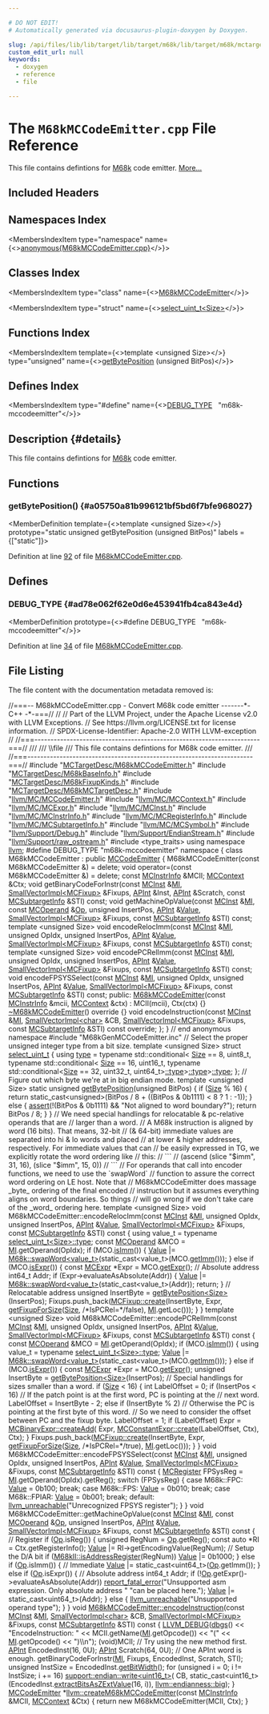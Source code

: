 ```yaml
---

# DO NOT EDIT!
# Automatically generated via docusaurus-plugin-doxygen by Doxygen.

slug: /api/files/lib/lib/target/lib/target/m68k/lib/target/m68k/mctargetdesc/m68kmccodeemitter-cpp
custom_edit_url: null
keywords:
  - doxygen
  - reference
  - file

---
```





# The `M68kMCCodeEmitter.cpp` File Reference

<DoxygenPage pluginConfig={pluginConfig}>

This file contains defintions for <a href="/docs/api/namespaces/llvm/m68k">M68k</a> code emitter. <a href="#details">More...</a>

## Included Headers

<IncludesList>
<IncludesListItem
  filePath="MCTargetDesc/M68kMCCodeEmitter.h"
  permalink="/docs/api/files/lib/lib/target/lib/target/m68k/lib/target/m68k/mctargetdesc/m68kmccodeemitter-h"
  isLocal="true" />
<IncludesListItem
  filePath="MCTargetDesc/M68kBaseInfo.h"
  permalink="/docs/api/files/lib/lib/target/lib/target/m68k/lib/target/m68k/mctargetdesc/m68kbaseinfo-h"
  isLocal="true" />
<IncludesListItem
  filePath="MCTargetDesc/M68kFixupKinds.h"
  permalink="/docs/api/files/lib/lib/target/lib/target/m68k/lib/target/m68k/mctargetdesc/m68kfixupkinds-h"
  isLocal="true" />
<IncludesListItem
  filePath="MCTargetDesc/M68kMCTargetDesc.h"
  permalink="/docs/api/files/lib/lib/target/lib/target/m68k/lib/target/m68k/mctargetdesc/m68kmctargetdesc-h"
  isLocal="true" />
<IncludesListItem
  filePath="llvm/MC/MCCodeEmitter.h"
  permalink="/docs/api/files/include/include/llvm/include/llvm/mc/mccodeemitter-h"
  isLocal="true" />
<IncludesListItem
  filePath="llvm/MC/MCContext.h"
  permalink="/docs/api/files/include/include/llvm/include/llvm/mc/mccontext-h"
  isLocal="true" />
<IncludesListItem
  filePath="llvm/MC/MCExpr.h"
  permalink="/docs/api/files/include/include/llvm/include/llvm/mc/mcexpr-h"
  isLocal="true" />
<IncludesListItem
  filePath="llvm/MC/MCInst.h"
  permalink="/docs/api/files/include/include/llvm/include/llvm/mc/mcinst-h"
  isLocal="true" />
<IncludesListItem
  filePath="llvm/MC/MCInstrInfo.h"
  permalink="/docs/api/files/include/include/llvm/include/llvm/mc/mcinstrinfo-h"
  isLocal="true" />
<IncludesListItem
  filePath="llvm/MC/MCRegisterInfo.h"
  permalink="/docs/api/files/include/include/llvm/include/llvm/mc/mcregisterinfo-h"
  isLocal="true" />
<IncludesListItem
  filePath="llvm/MC/MCSubtargetInfo.h"
  permalink="/docs/api/files/include/include/llvm/include/llvm/mc/mcsubtargetinfo-h"
  isLocal="true" />
<IncludesListItem
  filePath="llvm/MC/MCSymbol.h"
  permalink="/docs/api/files/include/include/llvm/include/llvm/mc/mcsymbol-h"
  isLocal="true" />
<IncludesListItem
  filePath="llvm/Support/Debug.h"
  permalink="/docs/api/files/include/include/llvm/include/llvm/support/debug-h"
  isLocal="true" />
<IncludesListItem
  filePath="llvm/Support/EndianStream.h"
  permalink="/docs/api/files/include/include/llvm/include/llvm/support/endianstream-h"
  isLocal="true" />
<IncludesListItem
  filePath="llvm/Support/raw_ostream.h"
  permalink="/docs/api/files/include/include/llvm/include/llvm/support/raw-ostream-h"
  isLocal="true" />
<IncludesListItem
  filePath="type_traits"
  permalink=""
  isLocal="false" />
<IncludesListItem
  filePath="M68kGenMCCodeEmitter.inc"
  permalink=""
  isLocal="true" />
</IncludesList>

## Namespaces Index

<MembersIndex>

<MembersIndexItem
  type="namespace"
  name={<><a href="/docs/api/namespaces/anonymous-m68kmccodeemitter-cpp-">anonymous&#123;M68kMCCodeEmitter.cpp&#125;</a></>}>
</MembersIndexItem>

</MembersIndex>

## Classes Index

<MembersIndex>

<MembersIndexItem
  type="class"
  name={<><a href="/docs/api/classes/anonymous-namespace-m68kmccodeemitter-cpp-/m68kmccodeemitter">M68kMCCodeEmitter</a></>}>
</MembersIndexItem>

<MembersIndexItem
  type="struct"
  name={<><a href="/docs/api/structs/select-uint-t">select_uint_t&lt;Size&gt;</a></>}>
</MembersIndexItem>

</MembersIndex>

## Functions Index

<MembersIndex>

<MembersIndexItem
  template={<>template &lt;unsigned Size&gt;</>}
  type="unsigned"
  name={<><a href="#a05750a81b996121bf5bd6f7bfe968027">getBytePosition</a> (unsigned BitPos)</>}>
</MembersIndexItem>

</MembersIndex>

## Defines Index

<MembersIndex>

<MembersIndexItem
  type="#define"
  name={<><a href="#ad78e062f62e0d6e453941fb4ca843e4d">DEBUG&#95;TYPE</a>&nbsp;&nbsp;&nbsp;&quot;m68k-mccodeemitter&quot;</>}>
</MembersIndexItem>

</MembersIndex>

## Description {#details}

This file contains defintions for <a href="/docs/api/namespaces/llvm/m68k">M68k</a> code emitter.

<SectionDefinition>

## Functions

### getBytePosition() {#a05750a81b996121bf5bd6f7bfe968027}

<MemberDefinition
  template={<>template &lt;unsigned Size&gt;</>}
  prototype="static unsigned getBytePosition (unsigned BitPos)"
  labels = {["static"]}>

Definition at line <a href="#l00092">92</a> of file <a href="/docs/api/files/lib/lib/target/lib/target/m68k/lib/target/m68k/mctargetdesc/m68kmccodeemitter-cpp">M68kMCCodeEmitter.cpp</a>.
</MemberDefinition>

</SectionDefinition>

<SectionDefinition>

## Defines

### DEBUG&#95;TYPE {#ad78e062f62e0d6e453941fb4ca843e4d}

<MemberDefinition
  prototype={<>#define DEBUG&#95;TYPE&nbsp;&nbsp;&nbsp;&quot;m68k-mccodeemitter&quot;</>}>

Definition at line <a href="#l00034">34</a> of file <a href="/docs/api/files/lib/lib/target/lib/target/m68k/lib/target/m68k/mctargetdesc/m68kmccodeemitter-cpp">M68kMCCodeEmitter.cpp</a>.
</MemberDefinition>

</SectionDefinition>

## File Listing

The file content with the documentation metadata removed is:

<ProgramListing>

<Link id="l00001" /><CodeLine lineNumber="1"><Highlight kind="comment">//===-- M68kMCCodeEmitter.cpp - Convert M68k code emitter -------&#42;- C++ -&#42;-===//</Highlight><Highlight kind="normal"></Highlight></CodeLine>
<Link id="l00002" /><CodeLine lineNumber="2"><Highlight kind="normal"></Highlight><Highlight kind="comment">//</Highlight><Highlight kind="normal"></Highlight></CodeLine>
<Link id="l00003" /><CodeLine lineNumber="3"><Highlight kind="normal"></Highlight><Highlight kind="comment">// Part of the LLVM Project, under the Apache License v2.0 with LLVM Exceptions.</Highlight><Highlight kind="normal"></Highlight></CodeLine>
<Link id="l00004" /><CodeLine lineNumber="4"><Highlight kind="normal"></Highlight><Highlight kind="comment">// See https://llvm.org/LICENSE.txt for license information.</Highlight><Highlight kind="normal"></Highlight></CodeLine>
<Link id="l00005" /><CodeLine lineNumber="5"><Highlight kind="normal"></Highlight><Highlight kind="comment">// SPDX-License-Identifier: Apache-2.0 WITH LLVM-exception</Highlight><Highlight kind="normal"></Highlight></CodeLine>
<Link id="l00006" /><CodeLine lineNumber="6"><Highlight kind="normal"></Highlight><Highlight kind="comment">//</Highlight><Highlight kind="normal"></Highlight></CodeLine>
<Link id="l00007" /><CodeLine lineNumber="7"><Highlight kind="normal"></Highlight><Highlight kind="comment">//===----------------------------------------------------------------------===//</Highlight><Highlight kind="comment"></Highlight></CodeLine>
<Link id="l00008" /><CodeLine lineNumber="8"><Highlight kind="comment">///</Highlight></CodeLine>
<Link id="l00009" /><CodeLine lineNumber="9"><Highlight kind="comment">/// \\file</Highlight></CodeLine>
<Link id="l00010" /><CodeLine lineNumber="10"><Highlight kind="comment">/// This file contains defintions for M68k code emitter.</Highlight></CodeLine>
<Link id="l00011" /><CodeLine lineNumber="11"><Highlight kind="comment">///</Highlight><Highlight kind="normal"></Highlight></CodeLine>
<Link id="l00012" /><CodeLine lineNumber="12"><Highlight kind="normal"></Highlight><Highlight kind="comment">//===----------------------------------------------------------------------===//</Highlight><Highlight kind="normal"></Highlight></CodeLine>
<Link id="l00013" /><CodeLine lineNumber="13"><Highlight kind="normal"></Highlight></CodeLine>
<Link id="l00014" /><CodeLine lineNumber="14"><Highlight kind="normal"></Highlight><Highlight kind="preprocessor">#include &quot;<a href="/docs/api/files/lib/lib/target/lib/target/m68k/lib/target/m68k/mctargetdesc/m68kmccodeemitter-h">MCTargetDesc/M68kMCCodeEmitter.h</a>&quot;</Highlight><Highlight kind="normal"></Highlight></CodeLine>
<Link id="l00015" /><CodeLine lineNumber="15"><Highlight kind="normal"></Highlight><Highlight kind="preprocessor">#include &quot;<a href="/docs/api/files/lib/lib/target/lib/target/m68k/lib/target/m68k/mctargetdesc/m68kbaseinfo-h">MCTargetDesc/M68kBaseInfo.h</a>&quot;</Highlight><Highlight kind="normal"></Highlight></CodeLine>
<Link id="l00016" /><CodeLine lineNumber="16"><Highlight kind="normal"></Highlight><Highlight kind="preprocessor">#include &quot;<a href="/docs/api/files/lib/lib/target/lib/target/m68k/lib/target/m68k/mctargetdesc/m68kfixupkinds-h">MCTargetDesc/M68kFixupKinds.h</a>&quot;</Highlight><Highlight kind="normal"></Highlight></CodeLine>
<Link id="l00017" /><CodeLine lineNumber="17"><Highlight kind="normal"></Highlight><Highlight kind="preprocessor">#include &quot;<a href="/docs/api/files/lib/lib/target/lib/target/m68k/lib/target/m68k/mctargetdesc/m68kmctargetdesc-h">MCTargetDesc/M68kMCTargetDesc.h</a>&quot;</Highlight><Highlight kind="normal"></Highlight></CodeLine>
<Link id="l00018" /><CodeLine lineNumber="18"><Highlight kind="normal"></Highlight></CodeLine>
<Link id="l00019" /><CodeLine lineNumber="19"><Highlight kind="normal"></Highlight><Highlight kind="preprocessor">#include &quot;<a href="/docs/api/files/include/include/llvm/include/llvm/mc/mccodeemitter-h">llvm/MC/MCCodeEmitter.h</a>&quot;</Highlight><Highlight kind="normal"></Highlight></CodeLine>
<Link id="l00020" /><CodeLine lineNumber="20"><Highlight kind="normal"></Highlight><Highlight kind="preprocessor">#include &quot;<a href="/docs/api/files/include/include/llvm/include/llvm/mc/mccontext-h">llvm/MC/MCContext.h</a>&quot;</Highlight><Highlight kind="normal"></Highlight></CodeLine>
<Link id="l00021" /><CodeLine lineNumber="21"><Highlight kind="normal"></Highlight><Highlight kind="preprocessor">#include &quot;<a href="/docs/api/files/include/include/llvm/include/llvm/mc/mcexpr-h">llvm/MC/MCExpr.h</a>&quot;</Highlight><Highlight kind="normal"></Highlight></CodeLine>
<Link id="l00022" /><CodeLine lineNumber="22"><Highlight kind="normal"></Highlight><Highlight kind="preprocessor">#include &quot;<a href="/docs/api/files/include/include/llvm/include/llvm/mc/mcinst-h">llvm/MC/MCInst.h</a>&quot;</Highlight><Highlight kind="normal"></Highlight></CodeLine>
<Link id="l00023" /><CodeLine lineNumber="23"><Highlight kind="normal"></Highlight><Highlight kind="preprocessor">#include &quot;<a href="/docs/api/files/include/include/llvm/include/llvm/mc/mcinstrinfo-h">llvm/MC/MCInstrInfo.h</a>&quot;</Highlight><Highlight kind="normal"></Highlight></CodeLine>
<Link id="l00024" /><CodeLine lineNumber="24"><Highlight kind="normal"></Highlight><Highlight kind="preprocessor">#include &quot;<a href="/docs/api/files/include/include/llvm/include/llvm/mc/mcregisterinfo-h">llvm/MC/MCRegisterInfo.h</a>&quot;</Highlight><Highlight kind="normal"></Highlight></CodeLine>
<Link id="l00025" /><CodeLine lineNumber="25"><Highlight kind="normal"></Highlight><Highlight kind="preprocessor">#include &quot;<a href="/docs/api/files/include/include/llvm/include/llvm/mc/mcsubtargetinfo-h">llvm/MC/MCSubtargetInfo.h</a>&quot;</Highlight><Highlight kind="normal"></Highlight></CodeLine>
<Link id="l00026" /><CodeLine lineNumber="26"><Highlight kind="normal"></Highlight><Highlight kind="preprocessor">#include &quot;<a href="/docs/api/files/include/include/llvm/include/llvm/mc/mcsymbol-h">llvm/MC/MCSymbol.h</a>&quot;</Highlight><Highlight kind="normal"></Highlight></CodeLine>
<Link id="l00027" /><CodeLine lineNumber="27"><Highlight kind="normal"></Highlight><Highlight kind="preprocessor">#include &quot;<a href="/docs/api/files/include/include/llvm/include/llvm/support/debug-h">llvm/Support/Debug.h</a>&quot;</Highlight><Highlight kind="normal"></Highlight></CodeLine>
<Link id="l00028" /><CodeLine lineNumber="28"><Highlight kind="normal"></Highlight><Highlight kind="preprocessor">#include &quot;<a href="/docs/api/files/include/include/llvm/include/llvm/support/endianstream-h">llvm/Support/EndianStream.h</a>&quot;</Highlight><Highlight kind="normal"></Highlight></CodeLine>
<Link id="l00029" /><CodeLine lineNumber="29"><Highlight kind="normal"></Highlight><Highlight kind="preprocessor">#include &quot;<a href="/docs/api/files/include/include/llvm/include/llvm/support/raw-ostream-h">llvm/Support/raw&#95;ostream.h</a>&quot;</Highlight><Highlight kind="normal"></Highlight></CodeLine>
<Link id="l00030" /><CodeLine lineNumber="30"><Highlight kind="normal"></Highlight><Highlight kind="preprocessor">#include &lt;type&#95;traits&gt;</Highlight><Highlight kind="normal"></Highlight></CodeLine>
<Link id="l00031" /><CodeLine lineNumber="31"><Highlight kind="normal"></Highlight></CodeLine>
<Link id="l00032" /><CodeLine lineNumber="32"><Highlight kind="normal"></Highlight><Highlight kind="keyword">using namespace </Highlight><Highlight kind="normal"><a href="/docs/api/namespaces/llvm">llvm</a>;</Highlight></CodeLine>
<Link id="l00033" /><CodeLine lineNumber="33"><Highlight kind="normal"></Highlight></CodeLine>
<Link id="l00034" /><CodeLine lineNumber="34" lineLink="#ad78e062f62e0d6e453941fb4ca843e4d"><Highlight kind="normal"></Highlight><Highlight kind="preprocessor">#define DEBUG&#95;TYPE &quot;m68k-mccodeemitter&quot;</Highlight><Highlight kind="normal"></Highlight></CodeLine>
<Link id="l00035" /><CodeLine lineNumber="35"><Highlight kind="normal"></Highlight></CodeLine>
<Link id="l00036" /><CodeLine lineNumber="36" lineLink="/docs/api/namespaces/anonymous-m68kmccodeemitter-cpp-"><Highlight kind="normal"></Highlight><Highlight kind="keyword">namespace </Highlight><Highlight kind="normal">&#123;</Highlight></CodeLine>
<Link id="l00037" /><CodeLine lineNumber="37" lineLink="/docs/api/classes/anonymous-namespace-m68kmccodeemitter-cpp-/m68kmccodeemitter"><Highlight kind="normal"></Highlight><Highlight kind="keyword">class </Highlight><Highlight kind="normal">M68kMCCodeEmitter : </Highlight><Highlight kind="keyword">public</Highlight><Highlight kind="normal"> <a href="/docs/api/classes/llvm/mccodeemitter/#a30a6103435c200ed0b3923ecf30249d1">MCCodeEmitter</a> &#123;</Highlight></CodeLine>
<Link id="l00038" /><CodeLine lineNumber="38"><Highlight kind="normal">  M68kMCCodeEmitter(</Highlight><Highlight kind="keyword">const</Highlight><Highlight kind="normal"> M68kMCCodeEmitter &amp;) = </Highlight><Highlight kind="keyword">delete</Highlight><Highlight kind="normal">;</Highlight></CodeLine>
<Link id="l00039" /><CodeLine lineNumber="39"><Highlight kind="normal">  </Highlight><Highlight kind="keywordtype">void</Highlight><Highlight kind="normal"> operator=(</Highlight><Highlight kind="keyword">const</Highlight><Highlight kind="normal"> M68kMCCodeEmitter &amp;) = </Highlight><Highlight kind="keyword">delete</Highlight><Highlight kind="normal">;</Highlight></CodeLine>
<Link id="l00040" /><CodeLine lineNumber="40"><Highlight kind="normal">  </Highlight><Highlight kind="keyword">const</Highlight><Highlight kind="normal"> <a href="/docs/api/classes/llvm/mcinstrinfo">MCInstrInfo</a> &amp;MCII;</Highlight></CodeLine>
<Link id="l00041" /><CodeLine lineNumber="41"><Highlight kind="normal">  <a href="/docs/api/classes/llvm/mccontext">MCContext</a> &amp;Ctx;</Highlight></CodeLine>
<Link id="l00042" /><CodeLine lineNumber="42"><Highlight kind="normal"></Highlight></CodeLine>
<Link id="l00043" /><CodeLine lineNumber="43"><Highlight kind="normal">  </Highlight><Highlight kind="keywordtype">void</Highlight><Highlight kind="normal"> getBinaryCodeForInstr(</Highlight><Highlight kind="keyword">const</Highlight><Highlight kind="normal"> <a href="/docs/api/classes/llvm/mcinst">MCInst</a> &amp;<a href="/docs/api/files/lib/lib/codegen/lib/codegen/globalisel/irtranslator-cpp/#abe44dfdea65b4f7e11e0a608ab708b76">MI</a>, <a href="/docs/api/classes/llvm/smallvectorimpl">SmallVectorImpl&lt;MCFixup&gt;</a> &amp;Fixups,</Highlight></CodeLine>
<Link id="l00044" /><CodeLine lineNumber="44"><Highlight kind="normal">                             <a href="/docs/api/classes/llvm/apint">APInt</a> &amp;Inst, <a href="/docs/api/classes/llvm/apint">APInt</a> &amp;Scratch,</Highlight></CodeLine>
<Link id="l00045" /><CodeLine lineNumber="45"><Highlight kind="normal">                             </Highlight><Highlight kind="keyword">const</Highlight><Highlight kind="normal"> <a href="/docs/api/classes/llvm/mcsubtargetinfo">MCSubtargetInfo</a> &amp;STI) </Highlight><Highlight kind="keyword">const</Highlight><Highlight kind="normal">;</Highlight></CodeLine>
<Link id="l00046" /><CodeLine lineNumber="46"><Highlight kind="normal"></Highlight></CodeLine>
<Link id="l00047" /><CodeLine lineNumber="47"><Highlight kind="normal">  </Highlight><Highlight kind="keywordtype">void</Highlight><Highlight kind="normal"> getMachineOpValue(</Highlight><Highlight kind="keyword">const</Highlight><Highlight kind="normal"> <a href="/docs/api/classes/llvm/mcinst">MCInst</a> &amp;<a href="/docs/api/files/lib/lib/codegen/lib/codegen/globalisel/irtranslator-cpp/#abe44dfdea65b4f7e11e0a608ab708b76">MI</a>, </Highlight><Highlight kind="keyword">const</Highlight><Highlight kind="normal"> <a href="/docs/api/classes/llvm/mcoperand">MCOperand</a> &amp;<a href="/docs/api/namespaces/llvm/#ab471937b9a227e70c7fe8bd9604014d6">Op</a>,</Highlight></CodeLine>
<Link id="l00048" /><CodeLine lineNumber="48"><Highlight kind="normal">                         </Highlight><Highlight kind="keywordtype">unsigned</Highlight><Highlight kind="normal"> InsertPos, <a href="/docs/api/classes/llvm/apint">APInt</a> &amp;<a href="/docs/api/classes/llvm/value">Value</a>,</Highlight></CodeLine>
<Link id="l00049" /><CodeLine lineNumber="49"><Highlight kind="normal">                         <a href="/docs/api/classes/llvm/smallvectorimpl">SmallVectorImpl&lt;MCFixup&gt;</a> &amp;Fixups,</Highlight></CodeLine>
<Link id="l00050" /><CodeLine lineNumber="50"><Highlight kind="normal">                         </Highlight><Highlight kind="keyword">const</Highlight><Highlight kind="normal"> <a href="/docs/api/classes/llvm/mcsubtargetinfo">MCSubtargetInfo</a> &amp;STI) </Highlight><Highlight kind="keyword">const</Highlight><Highlight kind="normal">;</Highlight></CodeLine>
<Link id="l00051" /><CodeLine lineNumber="51"><Highlight kind="normal"></Highlight></CodeLine>
<Link id="l00052" /><CodeLine lineNumber="52"><Highlight kind="normal">  </Highlight><Highlight kind="keyword">template</Highlight><Highlight kind="normal"> &lt;</Highlight><Highlight kind="keywordtype">unsigned</Highlight><Highlight kind="normal"> Size&gt;</Highlight></CodeLine>
<Link id="l00053" /><CodeLine lineNumber="53"><Highlight kind="normal">  </Highlight><Highlight kind="keywordtype">void</Highlight><Highlight kind="normal"> encodeRelocImm(</Highlight><Highlight kind="keyword">const</Highlight><Highlight kind="normal"> <a href="/docs/api/classes/llvm/mcinst">MCInst</a> &amp;<a href="/docs/api/files/lib/lib/codegen/lib/codegen/globalisel/irtranslator-cpp/#abe44dfdea65b4f7e11e0a608ab708b76">MI</a>, </Highlight><Highlight kind="keywordtype">unsigned</Highlight><Highlight kind="normal"> OpIdx, </Highlight><Highlight kind="keywordtype">unsigned</Highlight><Highlight kind="normal"> InsertPos,</Highlight></CodeLine>
<Link id="l00054" /><CodeLine lineNumber="54"><Highlight kind="normal">                      <a href="/docs/api/classes/llvm/apint">APInt</a> &amp;<a href="/docs/api/classes/llvm/value">Value</a>, <a href="/docs/api/classes/llvm/smallvectorimpl">SmallVectorImpl&lt;MCFixup&gt;</a> &amp;Fixups,</Highlight></CodeLine>
<Link id="l00055" /><CodeLine lineNumber="55"><Highlight kind="normal">                      </Highlight><Highlight kind="keyword">const</Highlight><Highlight kind="normal"> <a href="/docs/api/classes/llvm/mcsubtargetinfo">MCSubtargetInfo</a> &amp;STI) </Highlight><Highlight kind="keyword">const</Highlight><Highlight kind="normal">;</Highlight></CodeLine>
<Link id="l00056" /><CodeLine lineNumber="56"><Highlight kind="normal"></Highlight></CodeLine>
<Link id="l00057" /><CodeLine lineNumber="57"><Highlight kind="normal">  </Highlight><Highlight kind="keyword">template</Highlight><Highlight kind="normal"> &lt;</Highlight><Highlight kind="keywordtype">unsigned</Highlight><Highlight kind="normal"> Size&gt;</Highlight></CodeLine>
<Link id="l00058" /><CodeLine lineNumber="58"><Highlight kind="normal">  </Highlight><Highlight kind="keywordtype">void</Highlight><Highlight kind="normal"> encodePCRelImm(</Highlight><Highlight kind="keyword">const</Highlight><Highlight kind="normal"> <a href="/docs/api/classes/llvm/mcinst">MCInst</a> &amp;<a href="/docs/api/files/lib/lib/codegen/lib/codegen/globalisel/irtranslator-cpp/#abe44dfdea65b4f7e11e0a608ab708b76">MI</a>, </Highlight><Highlight kind="keywordtype">unsigned</Highlight><Highlight kind="normal"> OpIdx, </Highlight><Highlight kind="keywordtype">unsigned</Highlight><Highlight kind="normal"> InsertPos,</Highlight></CodeLine>
<Link id="l00059" /><CodeLine lineNumber="59"><Highlight kind="normal">                      <a href="/docs/api/classes/llvm/apint">APInt</a> &amp;<a href="/docs/api/classes/llvm/value">Value</a>, <a href="/docs/api/classes/llvm/smallvectorimpl">SmallVectorImpl&lt;MCFixup&gt;</a> &amp;Fixups,</Highlight></CodeLine>
<Link id="l00060" /><CodeLine lineNumber="60"><Highlight kind="normal">                      </Highlight><Highlight kind="keyword">const</Highlight><Highlight kind="normal"> <a href="/docs/api/classes/llvm/mcsubtargetinfo">MCSubtargetInfo</a> &amp;STI) </Highlight><Highlight kind="keyword">const</Highlight><Highlight kind="normal">;</Highlight></CodeLine>
<Link id="l00061" /><CodeLine lineNumber="61"><Highlight kind="normal"></Highlight></CodeLine>
<Link id="l00062" /><CodeLine lineNumber="62"><Highlight kind="normal">  </Highlight><Highlight kind="keywordtype">void</Highlight><Highlight kind="normal"> encodeFPSYSSelect(</Highlight><Highlight kind="keyword">const</Highlight><Highlight kind="normal"> <a href="/docs/api/classes/llvm/mcinst">MCInst</a> &amp;<a href="/docs/api/files/lib/lib/codegen/lib/codegen/globalisel/irtranslator-cpp/#abe44dfdea65b4f7e11e0a608ab708b76">MI</a>, </Highlight><Highlight kind="keywordtype">unsigned</Highlight><Highlight kind="normal"> OpIdx, </Highlight><Highlight kind="keywordtype">unsigned</Highlight><Highlight kind="normal"> InsertPos,</Highlight></CodeLine>
<Link id="l00063" /><CodeLine lineNumber="63"><Highlight kind="normal">                         <a href="/docs/api/classes/llvm/apint">APInt</a> &amp;<a href="/docs/api/classes/llvm/value">Value</a>, <a href="/docs/api/classes/llvm/smallvectorimpl">SmallVectorImpl&lt;MCFixup&gt;</a> &amp;Fixups,</Highlight></CodeLine>
<Link id="l00064" /><CodeLine lineNumber="64"><Highlight kind="normal">                         </Highlight><Highlight kind="keyword">const</Highlight><Highlight kind="normal"> <a href="/docs/api/classes/llvm/mcsubtargetinfo">MCSubtargetInfo</a> &amp;STI) </Highlight><Highlight kind="keyword">const</Highlight><Highlight kind="normal">;</Highlight></CodeLine>
<Link id="l00065" /><CodeLine lineNumber="65"><Highlight kind="normal"></Highlight></CodeLine>
<Link id="l00066" /><CodeLine lineNumber="66"><Highlight kind="normal"></Highlight><Highlight kind="keyword">public</Highlight><Highlight kind="normal">:</Highlight></CodeLine>
<Link id="l00067" /><CodeLine lineNumber="67" lineLink="/docs/api/classes/anonymous-namespace-m68kmccodeemitter-cpp-/m68kmccodeemitter/#aff46b4229aa33c1599825dcb68e87c19"><Highlight kind="normal">  <a href="/docs/api/classes/anonymous-namespace-m68kmccodeemitter-cpp-/m68kmccodeemitter/#aff46b4229aa33c1599825dcb68e87c19">M68kMCCodeEmitter</a>(</Highlight><Highlight kind="keyword">const</Highlight><Highlight kind="normal"> <a href="/docs/api/classes/llvm/mcinstrinfo">MCInstrInfo</a> &amp;mcii, <a href="/docs/api/classes/llvm/mccontext">MCContext</a> &amp;ctx)</Highlight></CodeLine>
<Link id="l00068" /><CodeLine lineNumber="68"><Highlight kind="normal">      : MCII(mcii), Ctx(ctx) &#123;&#125;</Highlight></CodeLine>
<Link id="l00069" /><CodeLine lineNumber="69"><Highlight kind="normal"></Highlight></CodeLine>
<Link id="l00070" /><CodeLine lineNumber="70" lineLink="/docs/api/classes/anonymous-namespace-m68kmccodeemitter-cpp-/m68kmccodeemitter/#aaa35c5705a97461f2cdd1e0ac4ec0e4d"><Highlight kind="normal">  <a href="/docs/api/classes/anonymous-namespace-m68kmccodeemitter-cpp-/m68kmccodeemitter/#aaa35c5705a97461f2cdd1e0ac4ec0e4d">~M68kMCCodeEmitter</a>()</Highlight><Highlight kind="keyword"> override </Highlight><Highlight kind="normal">&#123;&#125;</Highlight></CodeLine>
<Link id="l00071" /><CodeLine lineNumber="71"><Highlight kind="normal"></Highlight></CodeLine>
<Link id="l00072" /><CodeLine lineNumber="72"><Highlight kind="normal">  </Highlight><Highlight kind="keywordtype">void</Highlight><Highlight kind="normal"> encodeInstruction(</Highlight><Highlight kind="keyword">const</Highlight><Highlight kind="normal"> <a href="/docs/api/classes/llvm/mcinst">MCInst</a> &amp;<a href="/docs/api/files/lib/lib/codegen/lib/codegen/globalisel/irtranslator-cpp/#abe44dfdea65b4f7e11e0a608ab708b76">MI</a>, <a href="/docs/api/classes/llvm/smallvectorimpl">SmallVectorImpl&lt;char&gt;</a> &amp;CB,</Highlight></CodeLine>
<Link id="l00073" /><CodeLine lineNumber="73"><Highlight kind="normal">                         <a href="/docs/api/classes/llvm/smallvectorimpl">SmallVectorImpl&lt;MCFixup&gt;</a> &amp;Fixups,</Highlight></CodeLine>
<Link id="l00074" /><CodeLine lineNumber="74"><Highlight kind="normal">                         </Highlight><Highlight kind="keyword">const</Highlight><Highlight kind="normal"> <a href="/docs/api/classes/llvm/mcsubtargetinfo">MCSubtargetInfo</a> &amp;STI) </Highlight><Highlight kind="keyword">const override</Highlight><Highlight kind="normal">;</Highlight></CodeLine>
<Link id="l00075" /><CodeLine lineNumber="75"><Highlight kind="normal">&#125;;</Highlight></CodeLine>
<Link id="l00076" /><CodeLine lineNumber="76"><Highlight kind="normal"></Highlight></CodeLine>
<Link id="l00077" /><CodeLine lineNumber="77"><Highlight kind="normal">&#125; </Highlight><Highlight kind="comment">// end anonymous namespace</Highlight><Highlight kind="normal"></Highlight></CodeLine>
<Link id="l00078" /><CodeLine lineNumber="78"><Highlight kind="normal"></Highlight></CodeLine>
<Link id="l00079" /><CodeLine lineNumber="79"><Highlight kind="normal"></Highlight><Highlight kind="preprocessor">#include &quot;M68kGenMCCodeEmitter.inc&quot;</Highlight><Highlight kind="normal"></Highlight></CodeLine>
<Link id="l00080" /><CodeLine lineNumber="80"><Highlight kind="normal"></Highlight></CodeLine>
<Link id="l00081" /><CodeLine lineNumber="81"><Highlight kind="normal"></Highlight><Highlight kind="comment">// Select the proper unsigned integer type from a bit size.</Highlight><Highlight kind="normal"></Highlight></CodeLine>
<Link id="l00082" /><CodeLine lineNumber="82" lineLink="/docs/api/structs/select-uint-t"><Highlight kind="normal"></Highlight><Highlight kind="keyword">template</Highlight><Highlight kind="normal"> &lt;</Highlight><Highlight kind="keywordtype">unsigned</Highlight><Highlight kind="normal"> Size&gt; </Highlight><Highlight kind="keyword">struct </Highlight><Highlight kind="normal"><a href="/docs/api/structs/select-uint-t">select&#95;uint&#95;t</a> &#123;</Highlight></CodeLine>
<Link id="l00083" /><CodeLine lineNumber="83" lineLink="/docs/api/structs/select-uint-t/#aeb4a10aa02b864dfa1579d244a055f7c"><Highlight kind="normal">  </Highlight><Highlight kind="keyword">using </Highlight><Highlight kind="normal"><a href="/docs/api/structs/select-uint-t/#aeb4a10aa02b864dfa1579d244a055f7c">type</a> = </Highlight><Highlight kind="keyword">typename</Highlight><Highlight kind="normal"> std::conditional&lt;</Highlight></CodeLine>
<Link id="l00084" /><CodeLine lineNumber="84"><Highlight kind="normal">      <a href="/docs/api/files/lib/lib/analysis/inlineorder-cpp/#a7ee6f0cb51c3b9056199e9a0001fe8c3a6f6cb72d544962fa333e2e34ce64f719">Size</a> == 8, uint8&#95;t,</Highlight></CodeLine>
<Link id="l00085" /><CodeLine lineNumber="85"><Highlight kind="normal">      </Highlight><Highlight kind="keyword">typename</Highlight><Highlight kind="normal"> std::conditional&lt;</Highlight></CodeLine>
<Link id="l00086" /><CodeLine lineNumber="86"><Highlight kind="normal">          <a href="/docs/api/files/lib/lib/analysis/inlineorder-cpp/#a7ee6f0cb51c3b9056199e9a0001fe8c3a6f6cb72d544962fa333e2e34ce64f719">Size</a> == 16, uint16&#95;t,</Highlight></CodeLine>
<Link id="l00087" /><CodeLine lineNumber="87"><Highlight kind="normal">          </Highlight><Highlight kind="keyword">typename</Highlight><Highlight kind="normal"> std::conditional&lt;<a href="/docs/api/files/lib/lib/analysis/inlineorder-cpp/#a7ee6f0cb51c3b9056199e9a0001fe8c3a6f6cb72d544962fa333e2e34ce64f719">Size</a> == 32, uint32&#95;t,</Highlight></CodeLine>
<Link id="l00088" /><CodeLine lineNumber="88"><Highlight kind="normal">                                    uint64&#95;t&gt;<a href="/docs/api/structs/select-uint-t/#aeb4a10aa02b864dfa1579d244a055f7c">::type</a>&gt;<a href="/docs/api/structs/select-uint-t/#aeb4a10aa02b864dfa1579d244a055f7c">::type</a>&gt;<a href="/docs/api/structs/select-uint-t/#aeb4a10aa02b864dfa1579d244a055f7c">::type</a>;</Highlight></CodeLine>
<Link id="l00089" /><CodeLine lineNumber="89"><Highlight kind="normal">&#125;;</Highlight></CodeLine>
<Link id="l00090" /><CodeLine lineNumber="90"><Highlight kind="normal"></Highlight></CodeLine>
<Link id="l00091" /><CodeLine lineNumber="91"><Highlight kind="normal"></Highlight><Highlight kind="comment">// Figure out which byte we&#39;re at in big endian mode.</Highlight><Highlight kind="normal"></Highlight></CodeLine>
<Link id="l00092" /><CodeLine lineNumber="92" lineLink="#a05750a81b996121bf5bd6f7bfe968027"><Highlight kind="normal"></Highlight><Highlight kind="keyword">template</Highlight><Highlight kind="normal"> &lt;</Highlight><Highlight kind="keywordtype">unsigned</Highlight><Highlight kind="normal"> Size&gt; </Highlight><Highlight kind="keyword">static</Highlight><Highlight kind="normal"> </Highlight><Highlight kind="keywordtype">unsigned</Highlight><Highlight kind="normal"> <a href="#a05750a81b996121bf5bd6f7bfe968027">getBytePosition</a>(</Highlight><Highlight kind="keywordtype">unsigned</Highlight><Highlight kind="normal"> BitPos) &#123;</Highlight></CodeLine>
<Link id="l00093" /><CodeLine lineNumber="93"><Highlight kind="normal">  </Highlight><Highlight kind="keywordflow">if</Highlight><Highlight kind="normal"> (<a href="/docs/api/files/lib/lib/analysis/inlineorder-cpp/#a7ee6f0cb51c3b9056199e9a0001fe8c3a6f6cb72d544962fa333e2e34ce64f719">Size</a> % 16) &#123;</Highlight></CodeLine>
<Link id="l00094" /><CodeLine lineNumber="94"><Highlight kind="normal">    </Highlight><Highlight kind="keywordflow">return</Highlight><Highlight kind="normal"> </Highlight><Highlight kind="keyword">static&#95;cast&lt;</Highlight><Highlight kind="keywordtype">unsigned</Highlight><Highlight kind="keyword">&gt;</Highlight><Highlight kind="normal">(BitPos / 8 + ((BitPos &amp; 0b1111) &lt; 8 ? 1 : -1));</Highlight></CodeLine>
<Link id="l00095" /><CodeLine lineNumber="95"><Highlight kind="normal">  &#125; </Highlight><Highlight kind="keywordflow">else</Highlight><Highlight kind="normal"> &#123;</Highlight></CodeLine>
<Link id="l00096" /><CodeLine lineNumber="96"><Highlight kind="normal">    <a href="/docs/api/files/lib/lib/target/lib/target/amdgpu/silowercontrolflow-cpp/#a4868c5d81c5ccc98c47aeab6244346a0">assert</a>(!(BitPos &amp; 0b1111) &amp;&amp; </Highlight><Highlight kind="stringliteral">&quot;Not aligned to word boundary?&quot;</Highlight><Highlight kind="normal">);</Highlight></CodeLine>
<Link id="l00097" /><CodeLine lineNumber="97"><Highlight kind="normal">    </Highlight><Highlight kind="keywordflow">return</Highlight><Highlight kind="normal"> BitPos / 8;</Highlight></CodeLine>
<Link id="l00098" /><CodeLine lineNumber="98"><Highlight kind="normal">  &#125;</Highlight></CodeLine>
<Link id="l00099" /><CodeLine lineNumber="99"><Highlight kind="normal">&#125;</Highlight></CodeLine>
<Link id="l00100" /><CodeLine lineNumber="100"><Highlight kind="normal"></Highlight></CodeLine>
<Link id="l00101" /><CodeLine lineNumber="101"><Highlight kind="normal"></Highlight><Highlight kind="comment">// We need special handlings for relocatable &amp; pc-relative operands that are</Highlight><Highlight kind="normal"></Highlight></CodeLine>
<Link id="l00102" /><CodeLine lineNumber="102"><Highlight kind="normal"></Highlight><Highlight kind="comment">// larger than a word.</Highlight><Highlight kind="normal"></Highlight></CodeLine>
<Link id="l00103" /><CodeLine lineNumber="103"><Highlight kind="normal"></Highlight><Highlight kind="comment">// A M68k instruction is aligned by word (16 bits). That means, 32-bit</Highlight><Highlight kind="normal"></Highlight></CodeLine>
<Link id="l00104" /><CodeLine lineNumber="104"><Highlight kind="normal"></Highlight><Highlight kind="comment">// (&amp; 64-bit) immediate values are separated into hi &amp; lo words and placed</Highlight><Highlight kind="normal"></Highlight></CodeLine>
<Link id="l00105" /><CodeLine lineNumber="105"><Highlight kind="normal"></Highlight><Highlight kind="comment">// at lower &amp; higher addresses, respectively. For immediate values that can</Highlight><Highlight kind="normal"></Highlight></CodeLine>
<Link id="l00106" /><CodeLine lineNumber="106"><Highlight kind="normal"></Highlight><Highlight kind="comment">// be easily expressed in TG, we explicitly rotate the word ordering like</Highlight><Highlight kind="normal"></Highlight></CodeLine>
<Link id="l00107" /><CodeLine lineNumber="107"><Highlight kind="normal"></Highlight><Highlight kind="comment">// this:</Highlight><Highlight kind="normal"></Highlight></CodeLine>
<Link id="l00108" /><CodeLine lineNumber="108"><Highlight kind="normal"></Highlight><Highlight kind="comment">// &#96;&#96;&#96;</Highlight><Highlight kind="normal"></Highlight></CodeLine>
<Link id="l00109" /><CodeLine lineNumber="109"><Highlight kind="normal"></Highlight><Highlight kind="comment">// (ascend (slice &quot;$imm&quot;, 31, 16), (slice &quot;$imm&quot;, 15, 0))</Highlight><Highlight kind="normal"></Highlight></CodeLine>
<Link id="l00110" /><CodeLine lineNumber="110"><Highlight kind="normal"></Highlight><Highlight kind="comment">// &#96;&#96;&#96;</Highlight><Highlight kind="normal"></Highlight></CodeLine>
<Link id="l00111" /><CodeLine lineNumber="111"><Highlight kind="normal"></Highlight><Highlight kind="comment">// For operands that call into encoder functions, we need to use the &#96;swapWord&#96;</Highlight><Highlight kind="normal"></Highlight></CodeLine>
<Link id="l00112" /><CodeLine lineNumber="112"><Highlight kind="normal"></Highlight><Highlight kind="comment">// function to assure the correct word ordering on LE host. Note that</Highlight><Highlight kind="normal"></Highlight></CodeLine>
<Link id="l00113" /><CodeLine lineNumber="113"><Highlight kind="normal"></Highlight><Highlight kind="comment">// M68kMCCodeEmitter does massage &#95;byte&#95; ordering of the final encoded</Highlight><Highlight kind="normal"></Highlight></CodeLine>
<Link id="l00114" /><CodeLine lineNumber="114"><Highlight kind="normal"></Highlight><Highlight kind="comment">// instruction but it assumes everything aligns on word boundaries. So things</Highlight><Highlight kind="normal"></Highlight></CodeLine>
<Link id="l00115" /><CodeLine lineNumber="115"><Highlight kind="normal"></Highlight><Highlight kind="comment">// will go wrong if we don&#39;t take care of the &#95;word&#95; ordering here.</Highlight><Highlight kind="normal"></Highlight></CodeLine>
<Link id="l00116" /><CodeLine lineNumber="116"><Highlight kind="normal"></Highlight><Highlight kind="keyword">template</Highlight><Highlight kind="normal"> &lt;</Highlight><Highlight kind="keywordtype">unsigned</Highlight><Highlight kind="normal"> Size&gt;</Highlight></CodeLine>
<Link id="l00117" /><CodeLine lineNumber="117" lineLink="/docs/api/classes/anonymous-namespace-m68kmccodeemitter-cpp-/m68kmccodeemitter/#a642ca54e0f1605190dcf5a216d2b10b6"><Highlight kind="normal"></Highlight><Highlight kind="keywordtype">void</Highlight><Highlight kind="normal"> M68kMCCodeEmitter::encodeRelocImm(</Highlight><Highlight kind="keyword">const</Highlight><Highlight kind="normal"> <a href="/docs/api/classes/llvm/mcinst">MCInst</a> &amp;<a href="/docs/api/files/lib/lib/codegen/lib/codegen/globalisel/irtranslator-cpp/#abe44dfdea65b4f7e11e0a608ab708b76">MI</a>, </Highlight><Highlight kind="keywordtype">unsigned</Highlight><Highlight kind="normal"> OpIdx,</Highlight></CodeLine>
<Link id="l00118" /><CodeLine lineNumber="118"><Highlight kind="normal">                                       </Highlight><Highlight kind="keywordtype">unsigned</Highlight><Highlight kind="normal"> InsertPos, <a href="/docs/api/classes/llvm/apint">APInt</a> &amp;<a href="/docs/api/classes/llvm/value">Value</a>,</Highlight></CodeLine>
<Link id="l00119" /><CodeLine lineNumber="119"><Highlight kind="normal">                                       <a href="/docs/api/classes/llvm/smallvectorimpl">SmallVectorImpl&lt;MCFixup&gt;</a> &amp;Fixups,</Highlight></CodeLine>
<Link id="l00120" /><CodeLine lineNumber="120"><Highlight kind="normal">                                       </Highlight><Highlight kind="keyword">const</Highlight><Highlight kind="normal"> <a href="/docs/api/classes/llvm/mcsubtargetinfo">MCSubtargetInfo</a> &amp;STI)</Highlight><Highlight kind="keyword"> const </Highlight><Highlight kind="normal">&#123;</Highlight></CodeLine>
<Link id="l00121" /><CodeLine lineNumber="121"><Highlight kind="normal">  </Highlight><Highlight kind="keyword">using </Highlight><Highlight kind="normal">value&#95;t = </Highlight><Highlight kind="keyword">typename</Highlight><Highlight kind="normal"> <a href="/docs/api/structs/select-uint-t/#aeb4a10aa02b864dfa1579d244a055f7c">select&#95;uint&#95;t&lt;Size&gt;::type</a>;</Highlight></CodeLine>
<Link id="l00122" /><CodeLine lineNumber="122"><Highlight kind="normal">  </Highlight><Highlight kind="keyword">const</Highlight><Highlight kind="normal"> <a href="/docs/api/classes/llvm/mcoperand">MCOperand</a> &amp;MCO = <a href="/docs/api/files/lib/lib/codegen/lib/codegen/globalisel/irtranslator-cpp/#abe44dfdea65b4f7e11e0a608ab708b76">MI</a>.getOperand(OpIdx);</Highlight></CodeLine>
<Link id="l00123" /><CodeLine lineNumber="123"><Highlight kind="normal">  </Highlight><Highlight kind="keywordflow">if</Highlight><Highlight kind="normal"> (MCO.<a href="/docs/api/classes/llvm/mcoperand/#a5f639fdcd3fc673fcbdb47f2e88b2b41">isImm</a>()) &#123;</Highlight></CodeLine>
<Link id="l00124" /><CodeLine lineNumber="124"><Highlight kind="normal">    <a href="/docs/api/classes/llvm/value">Value</a> |= <a href="/docs/api/namespaces/llvm/m68k/#aa0afd3ff35e9b67d4c567f6ec5ba2a3e">M68k::swapWord&lt;value&#95;t&gt;</a>(</Highlight><Highlight kind="keyword">static&#95;cast&lt;</Highlight><Highlight kind="normal">value&#95;t</Highlight><Highlight kind="keyword">&gt;</Highlight><Highlight kind="normal">(MCO.<a href="/docs/api/classes/llvm/mcoperand/#a4509c43893edc940979f690c468664c1">getImm</a>()));</Highlight></CodeLine>
<Link id="l00125" /><CodeLine lineNumber="125"><Highlight kind="normal">  &#125; </Highlight><Highlight kind="keywordflow">else</Highlight><Highlight kind="normal"> </Highlight><Highlight kind="keywordflow">if</Highlight><Highlight kind="normal"> (MCO.<a href="/docs/api/classes/llvm/mcoperand/#ae23b2e8269fe15dbe5ebb3394438960c">isExpr</a>()) &#123;</Highlight></CodeLine>
<Link id="l00126" /><CodeLine lineNumber="126"><Highlight kind="normal">    </Highlight><Highlight kind="keyword">const</Highlight><Highlight kind="normal"> <a href="/docs/api/classes/llvm/mcexpr">MCExpr</a> &#42;Expr = MCO.<a href="/docs/api/classes/llvm/mcoperand/#ac9408fbc60922d24b01c1efcbd4ba52b">getExpr</a>();</Highlight></CodeLine>
<Link id="l00127" /><CodeLine lineNumber="127"><Highlight kind="normal"></Highlight></CodeLine>
<Link id="l00128" /><CodeLine lineNumber="128"><Highlight kind="normal">    </Highlight><Highlight kind="comment">// Absolute address</Highlight><Highlight kind="normal"></Highlight></CodeLine>
<Link id="l00129" /><CodeLine lineNumber="129"><Highlight kind="normal">    int64&#95;t Addr;</Highlight></CodeLine>
<Link id="l00130" /><CodeLine lineNumber="130"><Highlight kind="normal">    </Highlight><Highlight kind="keywordflow">if</Highlight><Highlight kind="normal"> (Expr-&gt;evaluateAsAbsolute(Addr)) &#123;</Highlight></CodeLine>
<Link id="l00131" /><CodeLine lineNumber="131"><Highlight kind="normal">      <a href="/docs/api/classes/llvm/value">Value</a> |= <a href="/docs/api/namespaces/llvm/m68k/#aa0afd3ff35e9b67d4c567f6ec5ba2a3e">M68k::swapWord&lt;value&#95;t&gt;</a>(</Highlight><Highlight kind="keyword">static&#95;cast&lt;</Highlight><Highlight kind="normal">value&#95;t</Highlight><Highlight kind="keyword">&gt;</Highlight><Highlight kind="normal">(Addr));</Highlight></CodeLine>
<Link id="l00132" /><CodeLine lineNumber="132"><Highlight kind="normal">      </Highlight><Highlight kind="keywordflow">return</Highlight><Highlight kind="normal">;</Highlight></CodeLine>
<Link id="l00133" /><CodeLine lineNumber="133"><Highlight kind="normal">    &#125;</Highlight></CodeLine>
<Link id="l00134" /><CodeLine lineNumber="134"><Highlight kind="normal"></Highlight></CodeLine>
<Link id="l00135" /><CodeLine lineNumber="135"><Highlight kind="normal">    </Highlight><Highlight kind="comment">// Relocatable address</Highlight><Highlight kind="normal"></Highlight></CodeLine>
<Link id="l00136" /><CodeLine lineNumber="136"><Highlight kind="normal">    </Highlight><Highlight kind="keywordtype">unsigned</Highlight><Highlight kind="normal"> InsertByte = <a href="#a05750a81b996121bf5bd6f7bfe968027">getBytePosition&lt;Size&gt;</a>(InsertPos);</Highlight></CodeLine>
<Link id="l00137" /><CodeLine lineNumber="137"><Highlight kind="normal">    Fixups.push&#95;back(<a href="/docs/api/classes/llvm/mcfixup/#abdf37854fa6eb68017b96486df443a32">MCFixup::create</a>(InsertByte, Expr,</Highlight></CodeLine>
<Link id="l00138" /><CodeLine lineNumber="138"><Highlight kind="normal">                                     <a href="/docs/api/namespaces/llvm/#a0fa713c521bb3fb8e554dd2a1abd8623">getFixupForSize</a>(<a href="/docs/api/files/lib/lib/analysis/inlineorder-cpp/#a7ee6f0cb51c3b9056199e9a0001fe8c3a6f6cb72d544962fa333e2e34ce64f719">Size</a>, </Highlight><Highlight kind="comment">/&#42;IsPCRel=&#42;/</Highlight><Highlight kind="keyword">false</Highlight><Highlight kind="normal">),</Highlight></CodeLine>
<Link id="l00139" /><CodeLine lineNumber="139"><Highlight kind="normal">                                     <a href="/docs/api/files/lib/lib/codegen/lib/codegen/globalisel/irtranslator-cpp/#abe44dfdea65b4f7e11e0a608ab708b76">MI</a>.getLoc()));</Highlight></CodeLine>
<Link id="l00140" /><CodeLine lineNumber="140"><Highlight kind="normal">  &#125;</Highlight></CodeLine>
<Link id="l00141" /><CodeLine lineNumber="141"><Highlight kind="normal">&#125;</Highlight></CodeLine>
<Link id="l00142" /><CodeLine lineNumber="142"><Highlight kind="normal"></Highlight></CodeLine>
<Link id="l00143" /><CodeLine lineNumber="143"><Highlight kind="normal"></Highlight><Highlight kind="keyword">template</Highlight><Highlight kind="normal"> &lt;</Highlight><Highlight kind="keywordtype">unsigned</Highlight><Highlight kind="normal"> Size&gt;</Highlight></CodeLine>
<Link id="l00144" /><CodeLine lineNumber="144" lineLink="/docs/api/classes/anonymous-namespace-m68kmccodeemitter-cpp-/m68kmccodeemitter/#ae9def4fef17a8e66265e30f687158adf"><Highlight kind="normal"></Highlight><Highlight kind="keywordtype">void</Highlight><Highlight kind="normal"> M68kMCCodeEmitter::encodePCRelImm(</Highlight><Highlight kind="keyword">const</Highlight><Highlight kind="normal"> <a href="/docs/api/classes/llvm/mcinst">MCInst</a> &amp;<a href="/docs/api/files/lib/lib/codegen/lib/codegen/globalisel/irtranslator-cpp/#abe44dfdea65b4f7e11e0a608ab708b76">MI</a>, </Highlight><Highlight kind="keywordtype">unsigned</Highlight><Highlight kind="normal"> OpIdx,</Highlight></CodeLine>
<Link id="l00145" /><CodeLine lineNumber="145"><Highlight kind="normal">                                       </Highlight><Highlight kind="keywordtype">unsigned</Highlight><Highlight kind="normal"> InsertPos, <a href="/docs/api/classes/llvm/apint">APInt</a> &amp;<a href="/docs/api/classes/llvm/value">Value</a>,</Highlight></CodeLine>
<Link id="l00146" /><CodeLine lineNumber="146"><Highlight kind="normal">                                       <a href="/docs/api/classes/llvm/smallvectorimpl">SmallVectorImpl&lt;MCFixup&gt;</a> &amp;Fixups,</Highlight></CodeLine>
<Link id="l00147" /><CodeLine lineNumber="147"><Highlight kind="normal">                                       </Highlight><Highlight kind="keyword">const</Highlight><Highlight kind="normal"> <a href="/docs/api/classes/llvm/mcsubtargetinfo">MCSubtargetInfo</a> &amp;STI)</Highlight><Highlight kind="keyword"> const </Highlight><Highlight kind="normal">&#123;</Highlight></CodeLine>
<Link id="l00148" /><CodeLine lineNumber="148"><Highlight kind="normal">  </Highlight><Highlight kind="keyword">const</Highlight><Highlight kind="normal"> <a href="/docs/api/classes/llvm/mcoperand">MCOperand</a> &amp;MCO = <a href="/docs/api/files/lib/lib/codegen/lib/codegen/globalisel/irtranslator-cpp/#abe44dfdea65b4f7e11e0a608ab708b76">MI</a>.getOperand(OpIdx);</Highlight></CodeLine>
<Link id="l00149" /><CodeLine lineNumber="149"><Highlight kind="normal">  </Highlight><Highlight kind="keywordflow">if</Highlight><Highlight kind="normal"> (MCO.<a href="/docs/api/classes/llvm/mcoperand/#a5f639fdcd3fc673fcbdb47f2e88b2b41">isImm</a>()) &#123;</Highlight></CodeLine>
<Link id="l00150" /><CodeLine lineNumber="150"><Highlight kind="normal">    </Highlight><Highlight kind="keyword">using </Highlight><Highlight kind="normal">value&#95;t = </Highlight><Highlight kind="keyword">typename</Highlight><Highlight kind="normal"> <a href="/docs/api/structs/select-uint-t/#aeb4a10aa02b864dfa1579d244a055f7c">select&#95;uint&#95;t&lt;Size&gt;::type</a>;</Highlight></CodeLine>
<Link id="l00151" /><CodeLine lineNumber="151"><Highlight kind="normal">    <a href="/docs/api/classes/llvm/value">Value</a> |= <a href="/docs/api/namespaces/llvm/m68k/#aa0afd3ff35e9b67d4c567f6ec5ba2a3e">M68k::swapWord&lt;value&#95;t&gt;</a>(</Highlight><Highlight kind="keyword">static&#95;cast&lt;</Highlight><Highlight kind="normal">value&#95;t</Highlight><Highlight kind="keyword">&gt;</Highlight><Highlight kind="normal">(MCO.<a href="/docs/api/classes/llvm/mcoperand/#a4509c43893edc940979f690c468664c1">getImm</a>()));</Highlight></CodeLine>
<Link id="l00152" /><CodeLine lineNumber="152"><Highlight kind="normal">  &#125; </Highlight><Highlight kind="keywordflow">else</Highlight><Highlight kind="normal"> </Highlight><Highlight kind="keywordflow">if</Highlight><Highlight kind="normal"> (MCO.<a href="/docs/api/classes/llvm/mcoperand/#ae23b2e8269fe15dbe5ebb3394438960c">isExpr</a>()) &#123;</Highlight></CodeLine>
<Link id="l00153" /><CodeLine lineNumber="153"><Highlight kind="normal">    </Highlight><Highlight kind="keyword">const</Highlight><Highlight kind="normal"> <a href="/docs/api/classes/llvm/mcexpr">MCExpr</a> &#42;Expr = MCO.<a href="/docs/api/classes/llvm/mcoperand/#ac9408fbc60922d24b01c1efcbd4ba52b">getExpr</a>();</Highlight></CodeLine>
<Link id="l00154" /><CodeLine lineNumber="154"><Highlight kind="normal">    </Highlight><Highlight kind="keywordtype">unsigned</Highlight><Highlight kind="normal"> InsertByte = <a href="#a05750a81b996121bf5bd6f7bfe968027">getBytePosition&lt;Size&gt;</a>(InsertPos);</Highlight></CodeLine>
<Link id="l00155" /><CodeLine lineNumber="155"><Highlight kind="normal"></Highlight></CodeLine>
<Link id="l00156" /><CodeLine lineNumber="156"><Highlight kind="normal">    </Highlight><Highlight kind="comment">// Special handlings for sizes smaller than a word.</Highlight><Highlight kind="normal"></Highlight></CodeLine>
<Link id="l00157" /><CodeLine lineNumber="157"><Highlight kind="normal">    </Highlight><Highlight kind="keywordflow">if</Highlight><Highlight kind="normal"> (<a href="/docs/api/files/lib/lib/analysis/inlineorder-cpp/#a7ee6f0cb51c3b9056199e9a0001fe8c3a6f6cb72d544962fa333e2e34ce64f719">Size</a> &lt; 16) &#123;</Highlight></CodeLine>
<Link id="l00158" /><CodeLine lineNumber="158"><Highlight kind="normal">      </Highlight><Highlight kind="keywordtype">int</Highlight><Highlight kind="normal"> LabelOffset = 0;</Highlight></CodeLine>
<Link id="l00159" /><CodeLine lineNumber="159"><Highlight kind="normal">      </Highlight><Highlight kind="keywordflow">if</Highlight><Highlight kind="normal"> (InsertPos &lt; 16)</Highlight></CodeLine>
<Link id="l00160" /><CodeLine lineNumber="160"><Highlight kind="normal">        </Highlight><Highlight kind="comment">// If the patch point is at the first word, PC is pointing at the</Highlight><Highlight kind="normal"></Highlight></CodeLine>
<Link id="l00161" /><CodeLine lineNumber="161"><Highlight kind="normal">        </Highlight><Highlight kind="comment">// next word.</Highlight><Highlight kind="normal"></Highlight></CodeLine>
<Link id="l00162" /><CodeLine lineNumber="162"><Highlight kind="normal">        LabelOffset = InsertByte - 2;</Highlight></CodeLine>
<Link id="l00163" /><CodeLine lineNumber="163"><Highlight kind="normal">      </Highlight><Highlight kind="keywordflow">else</Highlight><Highlight kind="normal"> </Highlight><Highlight kind="keywordflow">if</Highlight><Highlight kind="normal"> (InsertByte % 2)</Highlight></CodeLine>
<Link id="l00164" /><CodeLine lineNumber="164"><Highlight kind="normal">        </Highlight><Highlight kind="comment">// Otherwise the PC is pointing at the first byte of this word.</Highlight><Highlight kind="normal"></Highlight></CodeLine>
<Link id="l00165" /><CodeLine lineNumber="165"><Highlight kind="normal">        </Highlight><Highlight kind="comment">// So we need to consider the offset between PC and the fixup byte.</Highlight><Highlight kind="normal"></Highlight></CodeLine>
<Link id="l00166" /><CodeLine lineNumber="166"><Highlight kind="normal">        LabelOffset = 1;</Highlight></CodeLine>
<Link id="l00167" /><CodeLine lineNumber="167"><Highlight kind="normal"></Highlight></CodeLine>
<Link id="l00168" /><CodeLine lineNumber="168"><Highlight kind="normal">      </Highlight><Highlight kind="keywordflow">if</Highlight><Highlight kind="normal"> (LabelOffset)</Highlight></CodeLine>
<Link id="l00169" /><CodeLine lineNumber="169"><Highlight kind="normal">        Expr = <a href="/docs/api/classes/llvm/mcbinaryexpr/#a3cbe1086ebf00680e8dc374e07305cfb">MCBinaryExpr::createAdd</a>(</Highlight></CodeLine>
<Link id="l00170" /><CodeLine lineNumber="170"><Highlight kind="normal">            Expr, <a href="/docs/api/classes/llvm/mcconstantexpr/#af9bdc4c9c65ea1ff077fbbb6407d7b2a">MCConstantExpr::create</a>(LabelOffset, Ctx), Ctx);</Highlight></CodeLine>
<Link id="l00171" /><CodeLine lineNumber="171"><Highlight kind="normal">    &#125;</Highlight></CodeLine>
<Link id="l00172" /><CodeLine lineNumber="172"><Highlight kind="normal"></Highlight></CodeLine>
<Link id="l00173" /><CodeLine lineNumber="173"><Highlight kind="normal">    Fixups.push&#95;back(<a href="/docs/api/classes/llvm/mcfixup/#abdf37854fa6eb68017b96486df443a32">MCFixup::create</a>(InsertByte, Expr,</Highlight></CodeLine>
<Link id="l00174" /><CodeLine lineNumber="174"><Highlight kind="normal">                                     <a href="/docs/api/namespaces/llvm/#a0fa713c521bb3fb8e554dd2a1abd8623">getFixupForSize</a>(<a href="/docs/api/files/lib/lib/analysis/inlineorder-cpp/#a7ee6f0cb51c3b9056199e9a0001fe8c3a6f6cb72d544962fa333e2e34ce64f719">Size</a>, </Highlight><Highlight kind="comment">/&#42;IsPCRel=&#42;/</Highlight><Highlight kind="keyword">true</Highlight><Highlight kind="normal">),</Highlight></CodeLine>
<Link id="l00175" /><CodeLine lineNumber="175"><Highlight kind="normal">                                     <a href="/docs/api/files/lib/lib/codegen/lib/codegen/globalisel/irtranslator-cpp/#abe44dfdea65b4f7e11e0a608ab708b76">MI</a>.getLoc()));</Highlight></CodeLine>
<Link id="l00176" /><CodeLine lineNumber="176"><Highlight kind="normal">  &#125;</Highlight></CodeLine>
<Link id="l00177" /><CodeLine lineNumber="177"><Highlight kind="normal">&#125;</Highlight></CodeLine>
<Link id="l00178" /><CodeLine lineNumber="178"><Highlight kind="normal"></Highlight></CodeLine>
<Link id="l00179" /><CodeLine lineNumber="179"><Highlight kind="normal"></Highlight><Highlight kind="keywordtype">void</Highlight><Highlight kind="normal"> M68kMCCodeEmitter::encodeFPSYSSelect(</Highlight><Highlight kind="keyword">const</Highlight><Highlight kind="normal"> <a href="/docs/api/classes/llvm/mcinst">MCInst</a> &amp;<a href="/docs/api/files/lib/lib/codegen/lib/codegen/globalisel/irtranslator-cpp/#abe44dfdea65b4f7e11e0a608ab708b76">MI</a>, </Highlight><Highlight kind="keywordtype">unsigned</Highlight><Highlight kind="normal"> OpIdx,</Highlight></CodeLine>
<Link id="l00180" /><CodeLine lineNumber="180"><Highlight kind="normal">                                          </Highlight><Highlight kind="keywordtype">unsigned</Highlight><Highlight kind="normal"> InsertPos, <a href="/docs/api/classes/llvm/apint">APInt</a> &amp;<a href="/docs/api/classes/llvm/value">Value</a>,</Highlight></CodeLine>
<Link id="l00181" /><CodeLine lineNumber="181"><Highlight kind="normal">                                          <a href="/docs/api/classes/llvm/smallvectorimpl">SmallVectorImpl&lt;MCFixup&gt;</a> &amp;Fixups,</Highlight></CodeLine>
<Link id="l00182" /><CodeLine lineNumber="182"><Highlight kind="normal">                                          </Highlight><Highlight kind="keyword">const</Highlight><Highlight kind="normal"> <a href="/docs/api/classes/llvm/mcsubtargetinfo">MCSubtargetInfo</a> &amp;STI)</Highlight><Highlight kind="keyword"> const </Highlight><Highlight kind="normal">&#123;</Highlight></CodeLine>
<Link id="l00183" /><CodeLine lineNumber="183"><Highlight kind="normal">  <a href="/docs/api/classes/llvm/mcregister">MCRegister</a> FPSysReg = <a href="/docs/api/files/lib/lib/codegen/lib/codegen/globalisel/irtranslator-cpp/#abe44dfdea65b4f7e11e0a608ab708b76">MI</a>.getOperand(OpIdx).getReg();</Highlight></CodeLine>
<Link id="l00184" /><CodeLine lineNumber="184"><Highlight kind="normal">  </Highlight><Highlight kind="keywordflow">switch</Highlight><Highlight kind="normal"> (FPSysReg) &#123;</Highlight></CodeLine>
<Link id="l00185" /><CodeLine lineNumber="185"><Highlight kind="normal">  </Highlight><Highlight kind="keywordflow">case</Highlight><Highlight kind="normal"> M68k::FPC:</Highlight></CodeLine>
<Link id="l00186" /><CodeLine lineNumber="186"><Highlight kind="normal">    <a href="/docs/api/classes/llvm/value">Value</a> = 0b100;</Highlight></CodeLine>
<Link id="l00187" /><CodeLine lineNumber="187"><Highlight kind="normal">    </Highlight><Highlight kind="keywordflow">break</Highlight><Highlight kind="normal">;</Highlight></CodeLine>
<Link id="l00188" /><CodeLine lineNumber="188"><Highlight kind="normal">  </Highlight><Highlight kind="keywordflow">case</Highlight><Highlight kind="normal"> M68k::FPS:</Highlight></CodeLine>
<Link id="l00189" /><CodeLine lineNumber="189"><Highlight kind="normal">    <a href="/docs/api/classes/llvm/value">Value</a> = 0b010;</Highlight></CodeLine>
<Link id="l00190" /><CodeLine lineNumber="190"><Highlight kind="normal">    </Highlight><Highlight kind="keywordflow">break</Highlight><Highlight kind="normal">;</Highlight></CodeLine>
<Link id="l00191" /><CodeLine lineNumber="191"><Highlight kind="normal">  </Highlight><Highlight kind="keywordflow">case</Highlight><Highlight kind="normal"> M68k::FPIAR:</Highlight></CodeLine>
<Link id="l00192" /><CodeLine lineNumber="192"><Highlight kind="normal">    <a href="/docs/api/classes/llvm/value">Value</a> = 0b001;</Highlight></CodeLine>
<Link id="l00193" /><CodeLine lineNumber="193"><Highlight kind="normal">    </Highlight><Highlight kind="keywordflow">break</Highlight><Highlight kind="normal">;</Highlight></CodeLine>
<Link id="l00194" /><CodeLine lineNumber="194"><Highlight kind="normal">  </Highlight><Highlight kind="keywordflow">default</Highlight><Highlight kind="normal">:</Highlight></CodeLine>
<Link id="l00195" /><CodeLine lineNumber="195"><Highlight kind="normal">    <a href="/docs/api/files/include/include/llvm/include/llvm/support/errorhandling-h/#ace243f5c25697a1107cce46626b3dc94">llvm&#95;unreachable</a>(</Highlight><Highlight kind="stringliteral">&quot;Unrecognized FPSYS register&quot;</Highlight><Highlight kind="normal">);</Highlight></CodeLine>
<Link id="l00196" /><CodeLine lineNumber="196"><Highlight kind="normal">  &#125;</Highlight></CodeLine>
<Link id="l00197" /><CodeLine lineNumber="197"><Highlight kind="normal">&#125;</Highlight></CodeLine>
<Link id="l00198" /><CodeLine lineNumber="198"><Highlight kind="normal"></Highlight></CodeLine>
<Link id="l00199" /><CodeLine lineNumber="199"><Highlight kind="normal"></Highlight><Highlight kind="keywordtype">void</Highlight><Highlight kind="normal"> M68kMCCodeEmitter::getMachineOpValue(</Highlight><Highlight kind="keyword">const</Highlight><Highlight kind="normal"> <a href="/docs/api/classes/llvm/mcinst">MCInst</a> &amp;<a href="/docs/api/files/lib/lib/codegen/lib/codegen/globalisel/irtranslator-cpp/#abe44dfdea65b4f7e11e0a608ab708b76">MI</a>, </Highlight><Highlight kind="keyword">const</Highlight><Highlight kind="normal"> <a href="/docs/api/classes/llvm/mcoperand">MCOperand</a> &amp;<a href="/docs/api/namespaces/llvm/#ab471937b9a227e70c7fe8bd9604014d6">Op</a>,</Highlight></CodeLine>
<Link id="l00200" /><CodeLine lineNumber="200"><Highlight kind="normal">                                          </Highlight><Highlight kind="keywordtype">unsigned</Highlight><Highlight kind="normal"> InsertPos, <a href="/docs/api/classes/llvm/apint">APInt</a> &amp;<a href="/docs/api/classes/llvm/value">Value</a>,</Highlight></CodeLine>
<Link id="l00201" /><CodeLine lineNumber="201"><Highlight kind="normal">                                          <a href="/docs/api/classes/llvm/smallvectorimpl">SmallVectorImpl&lt;MCFixup&gt;</a> &amp;Fixups,</Highlight></CodeLine>
<Link id="l00202" /><CodeLine lineNumber="202"><Highlight kind="normal">                                          </Highlight><Highlight kind="keyword">const</Highlight><Highlight kind="normal"> <a href="/docs/api/classes/llvm/mcsubtargetinfo">MCSubtargetInfo</a> &amp;STI)</Highlight><Highlight kind="keyword"> const </Highlight><Highlight kind="normal">&#123;</Highlight></CodeLine>
<Link id="l00203" /><CodeLine lineNumber="203"><Highlight kind="normal">  </Highlight><Highlight kind="comment">// Register</Highlight><Highlight kind="normal"></Highlight></CodeLine>
<Link id="l00204" /><CodeLine lineNumber="204"><Highlight kind="normal">  </Highlight><Highlight kind="keywordflow">if</Highlight><Highlight kind="normal"> (<a href="/docs/api/namespaces/llvm/#ab471937b9a227e70c7fe8bd9604014d6">Op</a>.isReg()) &#123;</Highlight></CodeLine>
<Link id="l00205" /><CodeLine lineNumber="205"><Highlight kind="normal">    </Highlight><Highlight kind="keywordtype">unsigned</Highlight><Highlight kind="normal"> RegNum = <a href="/docs/api/namespaces/llvm/#ab471937b9a227e70c7fe8bd9604014d6">Op</a>.getReg();</Highlight></CodeLine>
<Link id="l00206" /><CodeLine lineNumber="206"><Highlight kind="normal">    </Highlight><Highlight kind="keyword">const</Highlight><Highlight kind="normal"> </Highlight><Highlight kind="keyword">auto</Highlight><Highlight kind="normal"> &#42;RI = Ctx.getRegisterInfo();</Highlight></CodeLine>
<Link id="l00207" /><CodeLine lineNumber="207"><Highlight kind="normal">    <a href="/docs/api/classes/llvm/value">Value</a> |= RI-&gt;getEncodingValue(RegNum);</Highlight></CodeLine>
<Link id="l00208" /><CodeLine lineNumber="208"><Highlight kind="normal">    </Highlight><Highlight kind="comment">// Setup the D/A bit</Highlight><Highlight kind="normal"></Highlight></CodeLine>
<Link id="l00209" /><CodeLine lineNumber="209"><Highlight kind="normal">    </Highlight><Highlight kind="keywordflow">if</Highlight><Highlight kind="normal"> (<a href="/docs/api/namespaces/llvm/m68kii/#a100a61532e5a2d0e5a9c5c32b9f26894">M68kII::isAddressRegister</a>(RegNum))</Highlight></CodeLine>
<Link id="l00210" /><CodeLine lineNumber="210"><Highlight kind="normal">      <a href="/docs/api/classes/llvm/value">Value</a> |= 0b1000;</Highlight></CodeLine>
<Link id="l00211" /><CodeLine lineNumber="211"><Highlight kind="normal">  &#125; </Highlight><Highlight kind="keywordflow">else</Highlight><Highlight kind="normal"> </Highlight><Highlight kind="keywordflow">if</Highlight><Highlight kind="normal"> (<a href="/docs/api/namespaces/llvm/#ab471937b9a227e70c7fe8bd9604014d6">Op</a>.isImm()) &#123;</Highlight></CodeLine>
<Link id="l00212" /><CodeLine lineNumber="212"><Highlight kind="normal">    </Highlight><Highlight kind="comment">// Immediate</Highlight><Highlight kind="normal"></Highlight></CodeLine>
<Link id="l00213" /><CodeLine lineNumber="213"><Highlight kind="normal">    <a href="/docs/api/classes/llvm/value">Value</a> |= </Highlight><Highlight kind="keyword">static&#95;cast&lt;</Highlight><Highlight kind="normal">uint64&#95;t</Highlight><Highlight kind="keyword">&gt;</Highlight><Highlight kind="normal">(<a href="/docs/api/namespaces/llvm/#ab471937b9a227e70c7fe8bd9604014d6">Op</a>.getImm());</Highlight></CodeLine>
<Link id="l00214" /><CodeLine lineNumber="214"><Highlight kind="normal">  &#125; </Highlight><Highlight kind="keywordflow">else</Highlight><Highlight kind="normal"> </Highlight><Highlight kind="keywordflow">if</Highlight><Highlight kind="normal"> (<a href="/docs/api/namespaces/llvm/#ab471937b9a227e70c7fe8bd9604014d6">Op</a>.isExpr()) &#123;</Highlight></CodeLine>
<Link id="l00215" /><CodeLine lineNumber="215"><Highlight kind="normal">    </Highlight><Highlight kind="comment">// Absolute address</Highlight><Highlight kind="normal"></Highlight></CodeLine>
<Link id="l00216" /><CodeLine lineNumber="216"><Highlight kind="normal">    int64&#95;t Addr;</Highlight></CodeLine>
<Link id="l00217" /><CodeLine lineNumber="217"><Highlight kind="normal">    </Highlight><Highlight kind="keywordflow">if</Highlight><Highlight kind="normal"> (!<a href="/docs/api/namespaces/llvm/#ab471937b9a227e70c7fe8bd9604014d6">Op</a>.getExpr()-&gt;evaluateAsAbsolute(Addr))</Highlight></CodeLine>
<Link id="l00218" /><CodeLine lineNumber="218"><Highlight kind="normal">      <a href="/docs/api/namespaces/llvm/#a7f2a3d4dcfee70225988aec53ff1e173">report&#95;fatal&#95;error</a>(</Highlight><Highlight kind="stringliteral">&quot;Unsupported asm expression. Only absolute address &quot;</Highlight><Highlight kind="normal"></Highlight></CodeLine>
<Link id="l00219" /><CodeLine lineNumber="219"><Highlight kind="normal">                         </Highlight><Highlight kind="stringliteral">&quot;can be placed here.&quot;</Highlight><Highlight kind="normal">);</Highlight></CodeLine>
<Link id="l00220" /><CodeLine lineNumber="220"><Highlight kind="normal">    <a href="/docs/api/classes/llvm/value">Value</a> |= </Highlight><Highlight kind="keyword">static&#95;cast&lt;</Highlight><Highlight kind="normal">uint64&#95;t</Highlight><Highlight kind="keyword">&gt;</Highlight><Highlight kind="normal">(Addr);</Highlight></CodeLine>
<Link id="l00221" /><CodeLine lineNumber="221"><Highlight kind="normal">  &#125; </Highlight><Highlight kind="keywordflow">else</Highlight><Highlight kind="normal"> &#123;</Highlight></CodeLine>
<Link id="l00222" /><CodeLine lineNumber="222"><Highlight kind="normal">    <a href="/docs/api/files/include/include/llvm/include/llvm/support/errorhandling-h/#ace243f5c25697a1107cce46626b3dc94">llvm&#95;unreachable</a>(</Highlight><Highlight kind="stringliteral">&quot;Unsupported operand type&quot;</Highlight><Highlight kind="normal">);</Highlight></CodeLine>
<Link id="l00223" /><CodeLine lineNumber="223"><Highlight kind="normal">  &#125;</Highlight></CodeLine>
<Link id="l00224" /><CodeLine lineNumber="224"><Highlight kind="normal">&#125;</Highlight></CodeLine>
<Link id="l00225" /><CodeLine lineNumber="225"><Highlight kind="normal"></Highlight></CodeLine>
<Link id="l00226" /><CodeLine lineNumber="226" lineLink="/docs/api/classes/anonymous-namespace-m68kmccodeemitter-cpp-/m68kmccodeemitter/#a6f71c07949a30c419a392f05c1a7cb6e"><Highlight kind="normal"></Highlight><Highlight kind="keywordtype">void</Highlight><Highlight kind="normal"> <a href="/docs/api/classes/anonymous-namespace-m68kmccodeemitter-cpp-/m68kmccodeemitter/#a6f71c07949a30c419a392f05c1a7cb6e">M68kMCCodeEmitter::encodeInstruction</a>(</Highlight><Highlight kind="keyword">const</Highlight><Highlight kind="normal"> <a href="/docs/api/classes/llvm/mcinst">MCInst</a> &amp;<a href="/docs/api/files/lib/lib/codegen/lib/codegen/globalisel/irtranslator-cpp/#abe44dfdea65b4f7e11e0a608ab708b76">MI</a>,</Highlight></CodeLine>
<Link id="l00227" /><CodeLine lineNumber="227"><Highlight kind="normal">                                          <a href="/docs/api/classes/llvm/smallvectorimpl">SmallVectorImpl&lt;char&gt;</a> &amp;CB,</Highlight></CodeLine>
<Link id="l00228" /><CodeLine lineNumber="228"><Highlight kind="normal">                                          <a href="/docs/api/classes/llvm/smallvectorimpl">SmallVectorImpl&lt;MCFixup&gt;</a> &amp;Fixups,</Highlight></CodeLine>
<Link id="l00229" /><CodeLine lineNumber="229"><Highlight kind="normal">                                          </Highlight><Highlight kind="keyword">const</Highlight><Highlight kind="normal"> <a href="/docs/api/classes/llvm/mcsubtargetinfo">MCSubtargetInfo</a> &amp;STI)</Highlight><Highlight kind="keyword"> const </Highlight><Highlight kind="normal">&#123;</Highlight></CodeLine>
<Link id="l00230" /><CodeLine lineNumber="230"><Highlight kind="normal">  <a href="/docs/api/files/include/include/llvm/include/llvm/support/debug-h/#a196897517069dda1bdb549e24468f7d7">LLVM&#95;DEBUG</a>(<a href="/docs/api/namespaces/llvm/#a7c46c742c31be54870e2038048e6b391">dbgs</a>() &lt;&lt; </Highlight><Highlight kind="stringliteral">&quot;EncodeInstruction: &quot;</Highlight><Highlight kind="normal"> &lt;&lt; MCII.getName(<a href="/docs/api/files/lib/lib/codegen/lib/codegen/globalisel/irtranslator-cpp/#abe44dfdea65b4f7e11e0a608ab708b76">MI</a>.getOpcode())</Highlight></CodeLine>
<Link id="l00231" /><CodeLine lineNumber="231"><Highlight kind="normal">                    &lt;&lt; </Highlight><Highlight kind="stringliteral">&quot;(&quot;</Highlight><Highlight kind="normal"> &lt;&lt; <a href="/docs/api/files/lib/lib/codegen/lib/codegen/globalisel/irtranslator-cpp/#abe44dfdea65b4f7e11e0a608ab708b76">MI</a>.getOpcode() &lt;&lt; </Highlight><Highlight kind="stringliteral">&quot;)\\n&quot;</Highlight><Highlight kind="normal">);</Highlight></CodeLine>
<Link id="l00232" /><CodeLine lineNumber="232"><Highlight kind="normal">  (void)MCII;</Highlight></CodeLine>
<Link id="l00233" /><CodeLine lineNumber="233"><Highlight kind="normal"></Highlight></CodeLine>
<Link id="l00234" /><CodeLine lineNumber="234"><Highlight kind="normal">  </Highlight><Highlight kind="comment">// Try using the new method first.</Highlight><Highlight kind="normal"></Highlight></CodeLine>
<Link id="l00235" /><CodeLine lineNumber="235"><Highlight kind="normal">  <a href="/docs/api/classes/llvm/apint">APInt</a> EncodedInst(16, 0U);</Highlight></CodeLine>
<Link id="l00236" /><CodeLine lineNumber="236"><Highlight kind="normal">  <a href="/docs/api/classes/llvm/apint">APInt</a> Scratch(64, 0U); </Highlight><Highlight kind="comment">// One APInt word is enough.</Highlight><Highlight kind="normal"></Highlight></CodeLine>
<Link id="l00237" /><CodeLine lineNumber="237"><Highlight kind="normal">  getBinaryCodeForInstr(<a href="/docs/api/files/lib/lib/codegen/lib/codegen/globalisel/irtranslator-cpp/#abe44dfdea65b4f7e11e0a608ab708b76">MI</a>, Fixups, EncodedInst, Scratch, STI);</Highlight></CodeLine>
<Link id="l00238" /><CodeLine lineNumber="238"><Highlight kind="normal"></Highlight></CodeLine>
<Link id="l00239" /><CodeLine lineNumber="239"><Highlight kind="normal">  </Highlight><Highlight kind="keywordtype">unsigned</Highlight><Highlight kind="normal"> InstSize = EncodedInst.<a href="/docs/api/classes/llvm/apint/#a512fe2c15ea651294688eeec1341644c">getBitWidth</a>();</Highlight></CodeLine>
<Link id="l00240" /><CodeLine lineNumber="240"><Highlight kind="normal">  </Highlight><Highlight kind="keywordflow">for</Highlight><Highlight kind="normal"> (</Highlight><Highlight kind="keywordtype">unsigned</Highlight><Highlight kind="normal"> i = 0; i != InstSize; i += 16)</Highlight></CodeLine>
<Link id="l00241" /><CodeLine lineNumber="241"><Highlight kind="normal">    <a href="/docs/api/namespaces/llvm/support/endian/#add1f2d1d972957d22186f4ec92f985f6">support::endian::write&lt;uint16&#95;t&gt;</a>(</Highlight></CodeLine>
<Link id="l00242" /><CodeLine lineNumber="242"><Highlight kind="normal">        CB, </Highlight><Highlight kind="keyword">static&#95;cast&lt;</Highlight><Highlight kind="normal">uint16&#95;t</Highlight><Highlight kind="keyword">&gt;</Highlight><Highlight kind="normal">(EncodedInst.<a href="/docs/api/classes/llvm/apint/#a29177946d0b9d5003e7a952a9684b797">extractBitsAsZExtValue</a>(16, i)),</Highlight></CodeLine>
<Link id="l00243" /><CodeLine lineNumber="243"><Highlight kind="normal">        <a href="/docs/api/namespaces/llvm/#ae1e26e57357947b25e392fd18ab000dbad861877da56b8b4ceb35c8cbfdf65bb4">llvm::endianness::big</a>);</Highlight></CodeLine>
<Link id="l00244" /><CodeLine lineNumber="244"><Highlight kind="normal">&#125;</Highlight></CodeLine>
<Link id="l00245" /><CodeLine lineNumber="245"><Highlight kind="normal"></Highlight></CodeLine>
<Link id="l00246" /><CodeLine lineNumber="246" lineLink="/docs/api/namespaces/llvm/#acff88ae3fc25c671c50e48817630e1fe"><Highlight kind="normal"><a href="/docs/api/classes/llvm/mccodeemitter">MCCodeEmitter</a> &#42;<a href="/docs/api/namespaces/llvm/#acff88ae3fc25c671c50e48817630e1fe">llvm::createM68kMCCodeEmitter</a>(</Highlight><Highlight kind="keyword">const</Highlight><Highlight kind="normal"> <a href="/docs/api/classes/llvm/mcinstrinfo">MCInstrInfo</a> &amp;MCII,</Highlight></CodeLine>
<Link id="l00247" /><CodeLine lineNumber="247"><Highlight kind="normal">                                             <a href="/docs/api/classes/llvm/mccontext">MCContext</a> &amp;Ctx) &#123;</Highlight></CodeLine>
<Link id="l00248" /><CodeLine lineNumber="248"><Highlight kind="normal">  </Highlight><Highlight kind="keywordflow">return</Highlight><Highlight kind="normal"> </Highlight><Highlight kind="keyword">new</Highlight><Highlight kind="normal"> M68kMCCodeEmitter(MCII, Ctx);</Highlight></CodeLine>
<Link id="l00249" /><CodeLine lineNumber="249"><Highlight kind="normal">&#125;</Highlight></CodeLine>

</ProgramListing>

</DoxygenPage>
